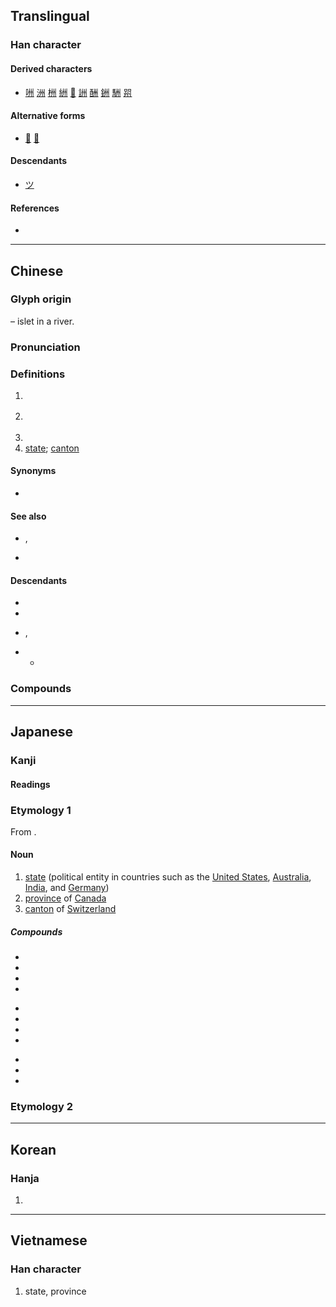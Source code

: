 {{also|川|洲}}
{{character info}}
==Translingual==

===Han character===
{{stroke order|strokes=6}}
{{Han char|rn=47|rad=巛|as=03|sn=6|four=32000|canj=ILIL|ids=⿻⿲丿丶丶川(GJKV),⿻⿲丶丶丶川(HT)}}

====Derived characters====
* [[㖄]] [[洲]] [[栦]] [[絒]] [[𧋀]] [[詶]] [[酬]] [[銂]] [[駲]] [[喌]]

====Alternative forms====
* [[𠂗]] [[刕]]

====Descendants====
* [[ツ]]

====References====
* {{Han ref|kx=0324.010|dkj=08678|dj=0624.090|hdz=10046.030|uh=5DDE|ud=24030|bh=A67B|bd=42619}}

----

==Chinese==
{{zh-forms|alt=𠄓}}
{{zh-wp|zh|yue}}

===Glyph origin===
{{Han etym}}
{{liushu|p}} – islet in a river.

===Pronunciation===
{{zh-pron
|m=zhōu
|ma=y
|m-s=
|dg=
|c=zau1
|c-t=ziu1
|g=ziu1
|h=pfs=chû;gd=zu1
|j=zou1
|mb=ciú
|md=ciŭ
|mn=chiu
|mn-t=ziu1
|w=1tseu
|x=zhou1
|mc=y
|oc=y
|cat=n
}}

===Definitions===
{{zh-hanzi}}

# {{zh-obsolete}} {{zh-alt-form|洲|[[islet]] in a river}}
# {{lb|zh|historical|now still used in place names}} {{w|zhou (country subdivision)|zhou}} {{gloss|a type of historical political divisions of China, usually translated as [[prefecture]] or [[province]]}}
#: {{zh-x|^揚州|{{gloss|historical}} {{w|Yang Province}}; {{gloss|modern}} [[Yangzhou]]}}
# {{zh-short|自治州}}
# [[state]]; [[canton]] {{lb|zh|of some countries}}

====Synonyms====
* {{s|state}} {{q|Dungan}} {{l|dng|область}}<!--о3бласть1 -->

====See also====
* {{zh-l|省份}}, {{zh-l|省|province}}
* {{zh-l|縣|county}}

====Descendants====
* {{desc|khb|ᦵᦋᦲᧁᧈ|bor=1}}
* {{desc|mnc|ᠵᡝᠣ|bor=1}}
* {{desc|mn|ᠵᠧᠦ|bor=1}}, {{l|mn|жүү}}
* {{desc|kho|-cū|bor=1}}
** {{desc|bor=1|otk|𐰲𐰆𐰉}}

===Compounds===
{{zh-der|一斛涼州|中州|中州音韻|中州韻|九州|化州|伊利諾州|佛蒙特州|俄亥俄州|儋州|兗州|兗州八伯|冀州|加州|加州大學|北九州|南州冠冕|吉州|吉州窯|同州梆子|堪薩斯州|夏威夷州|奧勒岡州|密蘇里州|密西根州|岳州|州伯|州判|州同|州學|州官|州官放火|州牧|州立|州縣|州郡|州里|州長|州閭|常州|并州|并州剪|并州故鄉|幽州|廣州和約|廣州|廣州戲|廣州灣|廣州起義|徐州|德州|惠州|惠州之役|愛達荷州|懷俄明州|揚州|揚州八怪|揚州夢|揚州彈詞|揚州清曲|揚州評話|揚州鶴|撞府沖州|撞府穿州|播州|新澤西州|方州|杭州|杭州灘簧|杭州灣|杭州評詞|杭州評話|柳州|柳柳州|梁州|梧州|歐羅巴州|永州|永州八記|汀州|江州司馬|江州車|汴州|泉州|泗州戲|洺州|湄州|湖州|滿州鄉|漳州|潮州|濟州島|灤州|灤州影|營州|猶他州|瓊州|瓊州島|瓊州海峽|登瀛州|皇州|益州|磁州|磁州窯|神州|神州赤縣|神州陸沉|福州|福州戲|福州評話|紐約州|光州|耀州|耀州窯|肯塔基州|膠州|膠州灣|荊州|蘇州|蘇州彈詞|蘇州片|蘇州評彈|蘭州|衝州撞府|袞州|袞州八伯|西州|西州之痛|豫州|貴州|赤縣神州|跨州越郡|邠州|鄜州|鄭州|鈞州|鈞州窯|錦州|阿肯色州|雍州|雷州|雷州半島|青州|青州從事|騎鶴揚州|黃州|瀛州|肅州|瓜州|沙州|隨州|衢州|襄州|鄂州|歸州|均州路|恩施土家族苗族自治州|自治州|業州|台州|泰州|開州|滿州|南州|孟州|滁州|溪州|亳州|朔州|忻州|池州|濱州|撫州|定州|宿州|絳州|龍州|巴州|鄭州|敘州|溫州|秦州|欽州|梅州|克州|靈州}}

{{zh-cat|Administrative divisions}}

----

==Japanese==

===Kanji===
{{ja-kanji|grade=3|rs=巛03}}

====Readings====
{{ja-readings
|goon=す
|kanon=しゅう<しう
|kun=す-, しま-
}}

===Etymology 1===
{{ja-kanjitab|しゅう|yomi=kanon}}
From {{der|ja|ltc|-}} {{ltc-l|州}}.

====Noun====
{{ja-noun|しゅう|hhira=しう}}

# [[state]] (political entity in countries such as the [[United States]], [[Australia]], [[India]], and [[Germany]])
# [[province]] of [[Canada]]
# [[canton]] of [[Switzerland]]

=====Compounds=====
{{top3}}
* {{ja-r|自%治%州|じ%ち%しゅう}}
* {{ja-r|道%州%制|どう%しゅう%せい}}
* {{ja-r|九%州|^きゅう%しゅう}}
* {{ja-r|本%州|^ほん%しゅう}}
{{mid3}}
* {{ja-r|欧%州|^おう%しゅう}}
* {{ja-r|豪%州|^ごう%しゅう}}
* {{ja-r|備%州|^び%しゅう}}
* {{ja-r|満%州|^まん%しゅう}}
{{mid3}}
* {{ja-r|長%州|ちょう%しゅう}}
* {{ja-r|奥%州|おう%しゅう}}
* {{ja-r|座%州|ざ%す}}
{{bottom}}

===Etymology 2===
{{ja-kanjitab|す|yomi=k}}
{{ja-see|す}}

----

==Korean==

===Hanja===
{{ko-hanja|고을|주}}

# {{hanja form of|주|[[state]]; [[province]]}}

----

==Vietnamese==

===Han character===
{{vi-readings|reading=châu, chu|rs=巛03}}

# state, province
